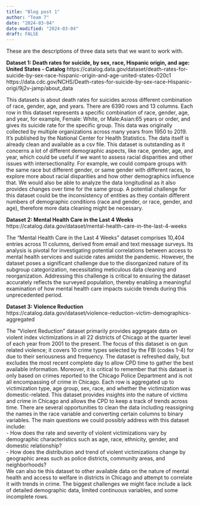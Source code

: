 ```yaml
---
title: "Blog post 1"
author: "Team 7"
date: "2024-03-04"
date-modified: "2024-03-04"
draft: FALSE
---
```


These are the descriptions of three data sets that we want to work with.


**Dataset 1: Death rates for suicide, by sex, race, Hispanic origin, and age: United States - Catalog**
https://catalog.data.gov/dataset/death-rates-for-suicide-by-sex-race-hispanic-origin-and-age-united-states-020c1
https://data.cdc.gov/NCHS/Death-rates-for-suicide-by-sex-race-Hispanic-origi/9j2v-jamp/about_data 

This datasets is about death rates for suicides across different combination of race, gender, age, and years. There are 6390 rows and 13 columns. Each row in this dataset represents a specific combination of race, gender, age, and year, for example, Female: White, or Male:Asian:65 years or order, and gives its suicide rate for the specific group. This data was originally collected by multiple organizations across many years from 1950 to 2019. It’s published by the National Center for Health Statistics. The data itself is already clean and available as a csv file. This dataset is outstanding as it concerns a lot of different demographic aspects, like race, gender, age, and year, which could be useful if we want to assess racial disparities and other issues with intersectionality. For example, we could compare groups with the same race but different gender, or same gender with different races, to explore more about racial disparities and how other demographics influence that. We would also be able to analyze the data longitudinal as it also provides changes over time for the same group. A potential challenge for this dataset could be the inconsistency of entities as they contain different numbers of demographic conditions (race and gender, or race, gender, and age), therefore more data cleaning might be necessary. 



**Dataset 2: Mental Health Care in the Last 4 Weeks**  
https://catalog.data.gov/dataset/mental-health-care-in-the-last-4-weeks

The "Mental Health Care in the Last 4 Weeks" dataset comprises 10,404 entries across 11 columns, derived from email and text message surveys. Its analysis is pivotal for investigating potential correlations between access to mental health services and suicide rates amidst the pandemic. However, the dataset poses a significant challenge due to the disorganized nature of its subgroup categorization, necessitating meticulous data cleaning and reorganization. Addressing this challenge is critical to ensuring the dataset accurately reflects the surveyed population, thereby enabling a meaningful examination of how mental health care impacts suicide trends during this unprecedented period.



**Dataset 3: Violence Reduction**  
https://catalog.data.gov/dataset/violence-reduction-victim-demographics-aggregated 

The “Violent Reduction” dataset primarily provides aggregate data on violent index victimizations in all 22 districts of Chicago at the quarter level of each year from 2001 to the present. The focus of this dataset is on gun related violence; it covers 10 crime types selected by the FBI (codes 1-4) for due to their seriousness and frequency. The dataset is refreshed daily, but excludes the most recent complete day to allow CPD time to gather the best available information. Moreover, it is critical to remember that this dataset is only based on crimes reported to the Chicago Police Department and is not all encompassing of crime in Chicago. Each row is aggregated up to victimization type, age group, sex, race, and whether the victimization was domestic-related. This dataset provides insights into the nature of victims and crime in Chicago and allows the CPD to keep a track of trends across time. There are several opportunities to clean the data including reassigning the names in the race variable and converting certain columns to binary variables. The main questions we could possibly address with this dataset include:   
- How does the rate and severity of violent victimizations vary by demographic characteristics such as age, race, ethnicity, gender, and domestic relationship?  
- How does the distribution and trend of violent victimizations change by geographic areas such as police districts, community areas, and neighborhoods?  
We can also tie this dataset to other available data on the nature of mental health and access to welfare in districts in Chicago and attempt to correlate it with trends in crime. The biggest challenges we might face include a lack of detailed demographic data, limited continuous variables, and some incomplete rows. 

